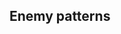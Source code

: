 ==Enemy patterns==
{{Section}}
{{Map/Image|
{{Map/ImageNode|Start|x=87|y=168}}
{{Map/ImageNode|A|x=180|y=222}}
{{Map/ImageNode|B|x=184|y=127}}
{{Map/ImageNode|C|x=277|y=137}}
{{Map/ImageNode|D|x=279|y=279}}
{{Map/ImageNode|E|x=368|y=217}}
{{Map/ImageNode|F|x=394|y=114}}
{{Map/ImageNode|G|x=410|y=281}}
{{Map/ImageNode|H|x=474|y=208}}
{{Map/ImageNode|I|x=522|y=91}}
{{Map/ImageNode|J|x=535|y=261}}
{{Map/ImageNode|K|x=612|y=300}}
{{Map/ImageNode|L|x=609|y=195}}
}}

<div class="scrollable" style="width:800px;max-height:400px;overflow:auto;">
{{NodeInfo
|A
|Empty
}}
{{Map/Nodes|name=敵偵察艦隊
|B
|Normal/BaseXP
|{{Formation|Line Ahead}}{{Formation|Double Line}}
|90
|Light Cruiser He-Class
|Light Cruiser He-Class
|Destroyer Ha-Class
|Destroyer Ha-Class
|-
|B
|Normal/BaseXP
|{{Formation|Line Ahead}}{{Formation|Double Line}}
|90
|Heavy Cruiser Ri-Class
|Light Cruiser He-Class
|Destroyer Ro-Class
|Destroyer Ro-Class
|-
|B
|Normal/BaseXP
|{{Formation|Line Ahead}}{{Formation|Double Line}}
|90
|Heavy Cruiser Ri-Class
|Light Cruiser He-Class
|Destroyer I-Class
|Destroyer I-Class
|Destroyer I-Class
}}
{{NodeInfo
|C
|Resource
|Steel
|10~20
}}
{{Map/Nodes|name=敵偵察艦隊
|D
|Normal/BaseXP
|{{Formation|Line Ahead}}{{Formation|Double Line}}
|90
|Light Cruiser He-Class
|Light Cruiser He-Class
|Destroyer Ha-Class
|Destroyer Ha-Class
|-
|D
|Normal/BaseXP
|{{Formation|Line Ahead}}{{Formation|Double Line}}
|90
|Heavy Cruiser Ri-Class
|Light Cruiser He-Class
|Destroyer Ro-Class
|Destroyer Ro-Class
|-
|D
|Normal/BaseXP
|{{Formation|Line Ahead}}{{Formation|Double Line}}
|90
|Heavy Cruiser Ri-Class
|Light Cruiser He-Class
|Destroyer I-Class
|Destroyer I-Class
|Destroyer I-Class
}}
{{NodeInfo
|E
|Resource
|Ammo
|10~20
}}
{{NodeInfo
|F
|Empty
}}
{{NodeInfo
|G
|Resource
|Bauxite
|10~20
}}
{{Map/Nodes|name=敵前衛任務部隊I軍
|H
|Normal/BaseXP
|{{Formation|Diamond}}
|100
|Light Carrier Nu-Class
|Light Carrier Nu-Class
|Light Cruiser He-Class
|Destroyer Ro-Class
|Destroyer Ro-Class
|-
|H
|Normal/BaseXP
|{{Formation|Diamond}}
|120
|Light Carrier Nu-Class
|Light Carrier Nu-Class
|Heavy Cruiser Ri-Class
|Light Cruiser He-Class
|Destroyer Ro-Class
|Destroyer Ro-Class
}}
{{Map/Nodes|name=敵前衛任務部隊II群
|I
|Normal/BaseXP
|{{Formation|Diamond}}
|90
|Light Carrier Nu-Class
|Heavy Cruiser Ri-Class
|Light Cruiser Ho-Class
|Destroyer I-Class
|Destroyer I-Class
|-
|I
|Normal/BaseXP
|{{Formation|Diamond}}
|100
|Light Carrier Nu-Class
|Light Carrier Nu-Class
|Light Cruiser Ho-Class
|Destroyer I-Class
|Destroyer I-Class
|-
|I
|Normal/BaseXP
|{{Formation|Diamond}}
|110
|Light Carrier Nu-Class
|Light Carrier Nu-Class
|Heavy Cruiser Ri-Class
|Light Cruiser Ho-Class
|Destroyer I-Class
|Destroyer I-Class
}}
{{Map/Nodes|name=敵支援打撃任務群
|J
|Normal/BaseXP
|{{Formation|Line Ahead}}{{Formation|Double Line}}
|110
|Battleship Ru-Class
|Torpedo Cruiser Chi-Class
|Torpedo Cruiser Chi-Class
|Light Cruiser He-Class
|Destroyer Ro-Class
|Destroyer Ro-Class
|-
|J
|Normal/BaseXP
|{{Formation|Line Ahead}}{{Formation|Double Line}}
|120
|Battleship Ru-Class
|Light Carrier Nu-Class
|Light Cruiser He-Class
|Light Cruiser He-Class
|Destroyer Ro-Class
|Destroyer Ro-Class
|-
|J
|Normal/BaseXP
|{{Formation|Line Ahead}}{{Formation|Double Line}}
|130
|Battleship Ru-Class
|Light Carrier Nu-Class
|Light Carrier Nu-Class
|Light Cruiser He-Class
|Destroyer Ro-Class
|Destroyer Ro-Class
}}
{{NodeInfo
|K
|Empty
}}
{{Map/Nodes|name=敵機動部隊
|L
|Boss/BaseXP
|{{Formation|Diamond}}
|120
|Standard Carrier Wo-Class
|Heavy Cruiser Ri-Class
|Light Cruiser He-Class
|Destroyer Ro-Class
|Destroyer Ro-Class
|Destroyer Ro-Class
|-
|L
|Boss/BaseXP
|{{Formation|Diamond}}
|125
|Standard Carrier Wo-Class
|Heavy Cruiser Ri-Class
|Light Cruiser He-Class
|Destroyer Ha-Class
|Destroyer Ha-Class
|Destroyer Ha-Class
|-
|L
|Boss/BaseXP
|{{Formation|Diamond}}
|130
|Standard Carrier Wo-Class
|Light Carrier Nu-Class
|Heavy Cruiser Ri-Class
|Light Cruiser He-Class
|Destroyer Ro-Class
|Destroyer Ro-Class
|-
|L
|Boss/BaseXP
|{{Formation|Diamond}}
|135
|Standard Carrier Wo-Class
|Light Carrier Nu-Class
|Heavy Cruiser Ri-Class
|Light Cruiser He-Class
|Destroyer Ha-Class
|Destroyer Ha-Class
|-
|L
|Boss/BaseXP
|{{Formation|Diamond}}
|140
|Standard Carrier Wo-Class
|Standard Carrier Wo-Class
|Heavy Cruiser Ri-Class
|Light Cruiser He-Class
|Destroyer Ha-Class
|Destroyer Ha-Class
|-
|L
|Boss/BaseXP
|{{Formation|Diamond}}
|150
|Standard Carrier Wo-Class
|Standard Carrier Wo-Class
|Heavy Cruiser Ri-Class
|Light Cruiser He-Class
|Destroyer Ni-Class
|Destroyer Ni-Class
}}

</div> <!-- overflow -->
{{SectionEnd}}